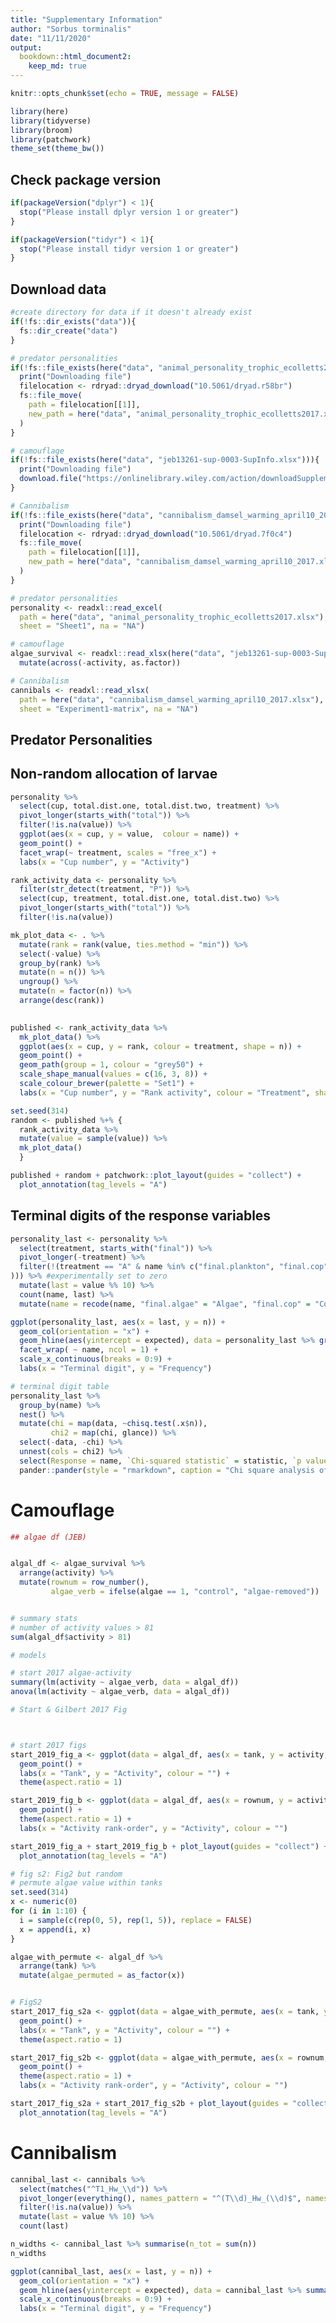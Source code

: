 ```yaml
---
title: "Supplementary Information"
author: "Sorbus torminalis"
date: "11/11/2020"
output:
  bookdown::html_document2:
    keep_md: true
---
```


```r
knitr::opts_chunk$set(echo = TRUE, message = FALSE)
```

```r
library(here)
library(tidyverse)
library(broom)
library(patchwork)
theme_set(theme_bw())
```

## Check package version

```r
if(packageVersion("dplyr") < 1){
  stop("Please install dplyr version 1 or greater")
}

if(packageVersion("tidyr") < 1){
  stop("Please install tidyr version 1 or greater")
}
```


## Download data

```r
#create directory for data if it doesn't already exist
if(!fs::dir_exists("data")){
  fs::dir_create("data")
}

# predator personalities
if(!fs::file_exists(here("data", "animal_personality_trophic_ecolletts2017.xlsx"))){
  print("Downloading file")
  filelocation <- rdryad::dryad_download("10.5061/dryad.r58br")
  fs::file_move(
    path = filelocation[[1]], 
    new_path = here("data", "animal_personality_trophic_ecolletts2017.xlsx")
  ) 
}

# camouflage
if(!fs::file_exists(here("data", "jeb13261-sup-0003-SupInfo.xlsx"))){
  print("Downloading file")
  download.file("https://onlinelibrary.wiley.com/action/downloadSupplement?doi=10.1111%2Fjeb.13261&file=jeb13261-sup-0003-SupInfo.xlsx", destfile = here("data", "jeb13261-sup-0003-SupInfo.xlsx")) 
}

# Cannibalism
if(!fs::file_exists(here("data", "cannibalism_damsel_warming_april10_2017.xlsx"))){
  print("Downloading file")
  filelocation <- rdryad::dryad_download("10.5061/dryad.7f0c4")
  fs::file_move(
    path = filelocation[[1]], 
    new_path = here("data", "cannibalism_damsel_warming_april10_2017.xlsx")
  ) 
}
```


```r
# predator personalities
personality <- readxl::read_excel(
  path = here("data", "animal_personality_trophic_ecolletts2017.xlsx"), 
  sheet = "Sheet1", na = "NA")

# camouflage
algae_survival <- readxl::read_xlsx(here("data", "jeb13261-sup-0003-SupInfo.xlsx"), sheet = "Sheet1") %>% 
  mutate(across(-activity, as.factor))

# Cannibalism
cannibals <- readxl::read_xlsx(
  path = here("data", "cannibalism_damsel_warming_april10_2017.xlsx"), 
  sheet = "Experiment1-matrix", na = "NA")
```




## Predator Personalities

## Non-random allocation of larvae



```r
personality %>% 
  select(cup, total.dist.one, total.dist.two, treatment) %>% 
  pivot_longer(starts_with("total")) %>% 
  filter(!is.na(value)) %>% 
  ggplot(aes(x = cup, y = value,  colour = name)) + 
  geom_point() + 
  facet_wrap(~ treatment, scales = "free_x") +
  labs(x = "Cup number", y = "Activity")
```
 
 
```r

rank_activity_data <- personality %>% 
  filter(str_detect(treatment, "P")) %>% 
  select(cup, treatment, total.dist.one, total.dist.two) %>% 
  pivot_longer(starts_with("total")) %>% 
  filter(!is.na(value)) 

mk_plot_data <- . %>% 
  mutate(rank = rank(value, ties.method = "min")) %>% 
  select(-value) %>% 
  group_by(rank) %>% 
  mutate(n = n()) %>% 
  ungroup() %>% 
  mutate(n = factor(n)) %>% 
  arrange(desc(rank)) 
  

published <- rank_activity_data %>% 
  mk_plot_data() %>% 
  ggplot(aes(x = cup, y = rank, colour = treatment, shape = n)) + 
  geom_point() +
  geom_path(group = 1, colour = "grey50") +
  scale_shape_manual(values = c(16, 3, 8)) +
  scale_colour_brewer(palette = "Set1") +
  labs(x = "Cup number", y = "Rank activity", colour = "Treatment", shape = "Number larvae\nwith same rank")

set.seed(314)
random <- published %+% {
  rank_activity_data %>%
  mutate(value = sample(value)) %>% 
  mk_plot_data() 
  }

published + random + patchwork::plot_layout(guides = "collect") +
  plot_annotation(tag_levels = "A")

```

## Terminal digits of the response variables

```r
personality_last <- personality %>% 
  select(treatment, starts_with("final")) %>% 
  pivot_longer(-treatment) %>% 
  filter(!(treatment == "A" & name %in% c("final.plankton", "final.cop"
))) %>% #experimentally set to zero
  mutate(last = value %% 10) %>% 
  count(name, last) %>% 
  mutate(name = recode(name, "final.algae" = "Algae", "final.cop" = "Copepods", "final.plankton" = "Zooplankton"))

ggplot(personality_last, aes(x = last, y = n)) +
  geom_col(orientation = "x") +
  geom_hline(aes(yintercept = expected), data = personality_last %>% group_by(name) %>% summarise(expected = sum(n)/10), colour = "red", linetype = "dashed") +
  facet_wrap( ~ name, ncol = 1) +
  scale_x_continuous(breaks = 0:9) +
  labs(x = "Terminal digit", y = "Frequency")

# terminal digit table
personality_last %>%
  group_by(name) %>% 
  nest() %>% 
  mutate(chi = map(data, ~chisq.test(.x$n)),
         chi2 = map(chi, glance)) %>% 
  select(-data, -chi) %>% 
  unnest(cols = chi2) %>% 
  select(Response = name, `Chi-squared statistic` = statistic, `p value` = p.value) %>% 
  pander::pander(style = "rmarkdown", caption = "Chi square analysis of the last digits", digits = c(0, 3, 3))
```

# Camouflage

```r
## algae df (JEB)


algal_df <- algae_survival %>% 
  arrange(activity) %>% 
  mutate(rownum = row_number(),
         algae_verb = ifelse(algae == 1, "control", "algae-removed"))


# summary stats
# number of activity values > 81
sum(algal_df$activity > 81)

# models 

# start 2017 algae-activity
summary(lm(activity ~ algae_verb, data = algal_df))
anova(lm(activity ~ algae_verb, data = algal_df))

# Start & Gilbert 2017 Fig



# start 2017 figs
start_2019_fig_a <- ggplot(data = algal_df, aes(x = tank, y = activity, colour = algae_verb)) + 
  geom_point() + 
  labs(x = "Tank", y = "Activity", colour = "") +
  theme(aspect.ratio = 1) 

start_2019_fig_b <- ggplot(data = algal_df, aes(x = rownum, y = activity, colour = algae_verb)) + 
  geom_point() + 
  theme(aspect.ratio = 1) +  
  labs(x = "Activity rank-order", y = "Activity", colour = "")

start_2019_fig_a + start_2019_fig_b + plot_layout(guides = "collect") +
  plot_annotation(tag_levels = "A")

# fig s2: Fig2 but random
# permute algae value within tanks
set.seed(314)
x <- numeric(0)
for (i in 1:10) {
  i = sample(c(rep(0, 5), rep(1, 5)), replace = FALSE)
  x = append(i, x)
}

algae_with_permute <- algal_df %>% 
  arrange(tank) %>% 
  mutate(algae_permuted = as_factor(x))


# FigS2
start_2017_fig_s2a <- ggplot(data = algae_with_permute, aes(x = tank, y = activity, colour = algae_permuted)) + 
  geom_point() + 
  labs(x = "Tank", y = "Activity", colour = "") +
  theme(aspect.ratio = 1) 

start_2017_fig_s2b <- ggplot(data = algae_with_permute, aes(x = rownum, y = activity, colour = algae_permuted)) + 
  geom_point() + 
  theme(aspect.ratio = 1) +  
  labs(x = "Activity rank-order", y = "Activity", colour = "")

start_2017_fig_s2a + start_2017_fig_s2b + plot_layout(guides = "collect") +
  plot_annotation(tag_levels = "A")
```



# Cannibalism

```r
cannibal_last <- cannibals %>% 
  select(matches("^T1_Hw_\\d")) %>% 
  pivot_longer(everything(), names_pattern = "^(T\\d)_Hw_(\\d)$", names_to = c("Time", "Individual")) %>% 
  filter(!is.na(value)) %>% 
  mutate(last = value %% 10) %>%
  count(last)

n_widths <- cannibal_last %>% summarise(n_tot = sum(n))
n_widths

ggplot(cannibal_last, aes(x = last, y = n)) +
  geom_col(orientation = "x") +
  geom_hline(aes(yintercept = expected), data = cannibal_last %>% summarise(expected = sum(n)/10), colour = "red", linetype = "dashed") +
  scale_x_continuous(breaks = 0:9) +
  labs(x = "Terminal digit", y = "Frequency")
```
